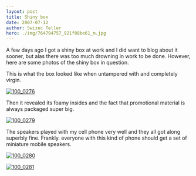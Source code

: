 ```yaml
---
layout: post
title: Shiny box
date: 2007-07-12
author: Swizec Teller
hero: ./img/764794757_921f08be61_m.jpg
---
```


A few days ago I got a shiny box at work and I did want to blog about it sooner, but alas there was too much drowning in work to be done. However, here are some photos of the shiny box in question.

This is what the box looked like when untampered with and completely virgin.

[![100_0276](./img/764794757_921f08be61_m.jpg)](http://www.flickr.com/photos/swiz/764794757/ "Photo Sharing")

Then it revealed its foamy insides and the fact that promotional material is always packaged super big.

[![100_0279](./img/764794807_ec57bcb4fd_m.jpg)](http://www.flickr.com/photos/swiz/764794807/ "Photo Sharing")

The speakers played with my cell phone very well and they all got along superbly fine. Frankly. everyone with this kind of phone should get a set of miniature mobile speakers.

[![100_0280](./img/764794957_9958dfbad7_m.jpg)](http://www.flickr.com/photos/swiz/764794957/ "Photo Sharing")



[![100_0281](./img/764795045_cecf0437de_m.jpg)](http://www.flickr.com/photos/swiz/764795045/ "Photo Sharing")
